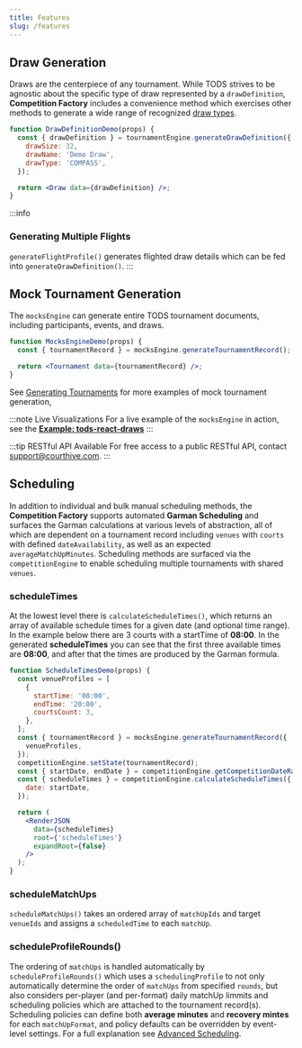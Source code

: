```yaml
---
title: Features
slug: /features
---
```


## Draw Generation

Draws are the centerpiece of any tournament. While TODS strives to be agnostic about the specific type of draw represented by a `drawDefinition`, **Competition Factory** includes a convenience method which exercises other methods to generate a wide range of recognized [draw types](engines/draw-types).

```jsx live
function DrawDefinitionDemo(props) {
  const { drawDefinition } = tournamentEngine.generateDrawDefinition({
    drawSize: 32,
    drawName: 'Demo Draw',
    drawType: 'COMPASS',
  });

  return <Draw data={drawDefinition} />;
}
```

:::info

### Generating Multiple Flights

`generateFlightProfile()` generates flighted draw details which can be fed into `generateDrawDefinition()`.
:::

<!--
## Score Entry and matchUpStatus

## Participant Movement

## Tournament Queries
-->

## Mock Tournament Generation

The `mocksEngine` can generate entire TODS tournament documents, including participants, events, and draws.

```jsx live
function MocksEngineDemo(props) {
  const { tournamentRecord } = mocksEngine.generateTournamentRecord();

  return <Tournament data={tournamentRecord} />;
}
```

See [Generating Tournaments](engines/mocks-engine-examples) for more examples of mock tournament generation,

:::note Live Visualizations
For a live example of the `mocksEngine` in action, see the **[Example: tods-react-draws](https://courthive.github.io/tods-react-draws/example)**
:::

:::tip RESTful API Available
For free access to a public RESTful API, contact <support@courthive.com>.
:::

## Scheduling

In addition to individual and bulk manual scheduling methods, the **Competition Factory** supports automated
**Garman Scheduling** and surfaces the Garman calculations at various levels of abstraction, all of which are
dependent on a tournament record including `venues` with `courts` with defined `dateAvailability`, as well as an
expected `averageMatchUpMinutes`. Scheduling methods are surfaced via the `competitionEngine` to enable scheduling
multiple tournaments with shared `venues`.

### scheduleTimes

At the lowest level there is `calculateScheduleTimes()`, which returns an array of available schedule times for a
given date (and optional time range). In the example below there are 3 courts with a startTime of **08:00**.
In the generated **scheduleTimes** you can see that the first three available times are **08:00**, and after that
the times are produced by the Garman formula.

```jsx live
function ScheduleTimesDemo(props) {
  const venueProfiles = [
    {
      startTime: '08:00',
      endTime: '20:00',
      courtsCount: 3,
    },
  ];
  const { tournamentRecord } = mocksEngine.generateTournamentRecord({
    venueProfiles,
  });
  competitionEngine.setState(tournamentRecord);
  const { startDate, endDate } = competitionEngine.getCompetitionDateRange();
  const { scheduleTimes } = competitionEngine.calculateScheduleTimes({
    date: startDate,
  });

  return (
    <RenderJSON
      data={scheduleTimes}
      root={'scheduleTimes'}
      expandRoot={false}
    />
  );
}
```

### scheduleMatchUps

`scheduleMatchUps()` takes an ordered array of `matchUpIds` and target `venueIds` and assigns a `scheduledTime` to each `matchUp`.

### scheduleProfileRounds()

The ordering of `matchUps` is handled automatically by `scheduleProfileRounds()` which uses a `schedulingProfile`
to not only automatically determine the order of `matchUps` from specified `rounds`, but also considers per-player
(and per-format) daily matchUp limmits and scheduling policies which are attached to the tournament record(s).
Scheduling policies can define both **average minutes** and **recovery mintes** for each `matchUpFormat`, and policy
defaults can be overridden by event-level settings. For a full explanation see [Advanced Scheduling](concepts/scheduling).

